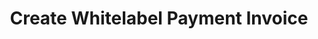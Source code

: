 ---
title: 'Create Whitelabel Payment Invoice'
openapi: 'POST /api/v1/merchants/whitelabel/create'
--- 